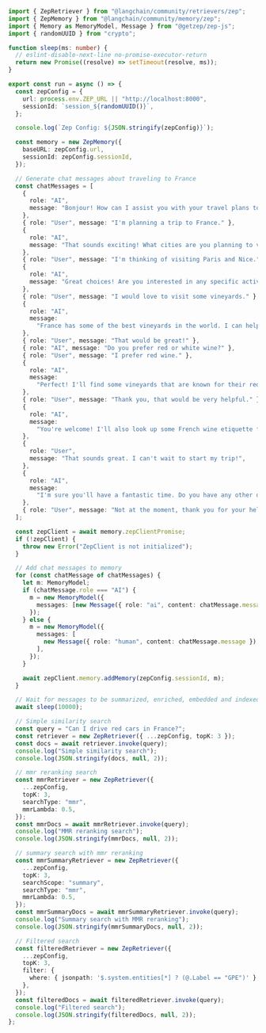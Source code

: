 ```typescript
import { ZepRetriever } from "@langchain/community/retrievers/zep";
import { ZepMemory } from "@langchain/community/memory/zep";
import { Memory as MemoryModel, Message } from "@getzep/zep-js";
import { randomUUID } from "crypto";

function sleep(ms: number) {
  // eslint-disable-next-line no-promise-executor-return
  return new Promise((resolve) => setTimeout(resolve, ms));
}

export const run = async () => {
  const zepConfig = {
    url: process.env.ZEP_URL || "http://localhost:8000",
    sessionId: `session_${randomUUID()}`,
  };

  console.log(`Zep Config: ${JSON.stringify(zepConfig)}`);

  const memory = new ZepMemory({
    baseURL: zepConfig.url,
    sessionId: zepConfig.sessionId,
  });

  // Generate chat messages about traveling to France
  const chatMessages = [
    {
      role: "AI",
      message: "Bonjour! How can I assist you with your travel plans today?",
    },
    { role: "User", message: "I'm planning a trip to France." },
    {
      role: "AI",
      message: "That sounds exciting! What cities are you planning to visit?",
    },
    { role: "User", message: "I'm thinking of visiting Paris and Nice." },
    {
      role: "AI",
      message: "Great choices! Are you interested in any specific activities?",
    },
    { role: "User", message: "I would love to visit some vineyards." },
    {
      role: "AI",
      message:
        "France has some of the best vineyards in the world. I can help you find some.",
    },
    { role: "User", message: "That would be great!" },
    { role: "AI", message: "Do you prefer red or white wine?" },
    { role: "User", message: "I prefer red wine." },
    {
      role: "AI",
      message:
        "Perfect! I'll find some vineyards that are known for their red wines.",
    },
    { role: "User", message: "Thank you, that would be very helpful." },
    {
      role: "AI",
      message:
        "You're welcome! I'll also look up some French wine etiquette for you.",
    },
    {
      role: "User",
      message: "That sounds great. I can't wait to start my trip!",
    },
    {
      role: "AI",
      message:
        "I'm sure you'll have a fantastic time. Do you have any other questions about your trip?",
    },
    { role: "User", message: "Not at the moment, thank you for your help!" },
  ];

  const zepClient = await memory.zepClientPromise;
  if (!zepClient) {
    throw new Error("ZepClient is not initialized");
  }

  // Add chat messages to memory
  for (const chatMessage of chatMessages) {
    let m: MemoryModel;
    if (chatMessage.role === "AI") {
      m = new MemoryModel({
        messages: [new Message({ role: "ai", content: chatMessage.message })],
      });
    } else {
      m = new MemoryModel({
        messages: [
          new Message({ role: "human", content: chatMessage.message }),
        ],
      });
    }

    await zepClient.memory.addMemory(zepConfig.sessionId, m);
  }

  // Wait for messages to be summarized, enriched, embedded and indexed.
  await sleep(10000);

  // Simple similarity search
  const query = "Can I drive red cars in France?";
  const retriever = new ZepRetriever({ ...zepConfig, topK: 3 });
  const docs = await retriever.invoke(query);
  console.log("Simple similarity search");
  console.log(JSON.stringify(docs, null, 2));

  // mmr reranking search
  const mmrRetriever = new ZepRetriever({
    ...zepConfig,
    topK: 3,
    searchType: "mmr",
    mmrLambda: 0.5,
  });
  const mmrDocs = await mmrRetriever.invoke(query);
  console.log("MMR reranking search");
  console.log(JSON.stringify(mmrDocs, null, 2));

  // summary search with mmr reranking
  const mmrSummaryRetriever = new ZepRetriever({
    ...zepConfig,
    topK: 3,
    searchScope: "summary",
    searchType: "mmr",
    mmrLambda: 0.5,
  });
  const mmrSummaryDocs = await mmrSummaryRetriever.invoke(query);
  console.log("Summary search with MMR reranking");
  console.log(JSON.stringify(mmrSummaryDocs, null, 2));

  // Filtered search
  const filteredRetriever = new ZepRetriever({
    ...zepConfig,
    topK: 3,
    filter: {
      where: { jsonpath: '$.system.entities[*] ? (@.Label == "GPE")' },
    },
  });
  const filteredDocs = await filteredRetriever.invoke(query);
  console.log("Filtered search");
  console.log(JSON.stringify(filteredDocs, null, 2));
};
```
